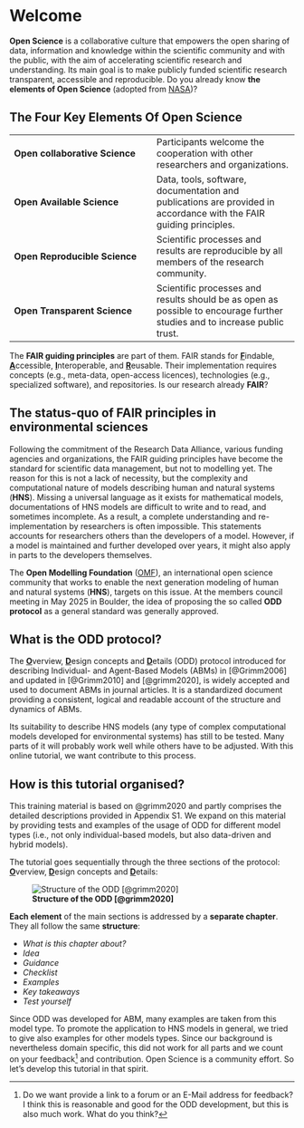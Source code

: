 # Welcome {.unnumbered}

**Open Science** is a collaborative culture that empowers the open sharing of data, information and knowledge within the scientific community and with the public, with the aim of accelerating scientific research and understanding. Its main goal is to make publicly funded scientific research transparent, accessible and reproducible. Do you already know **the** **elements of Open Science** (adopted from [NASA](https://science.nasa.gov/open-science/))?

::: {.callout-note collapse="true"}
## The Four Key Elements Of Open Science

|  |  |
|------------------------------------|------------------------------------|
| **Open collaborative Science** | Participants welcome the cooperation with other researchers and organizations. |
| **Open Available Science** | Data, tools, software, documentation and publications are provided in accordance with the FAIR guiding principles. |
| **Open Reproducible Science** | Scientific processes and results are reproducible by all members of the research community. |
| **Open Transparent Science** | Scientific processes and results should be as open as possible to encourage further studies and to increase public trust. |
:::

The **FAIR guiding principles** are part of them. FAIR stands for [**F**]{.underline}indable, [**A**]{.underline}ccessible, [**I**]{.underline}nteroperable, and [**R**]{.underline}eusable. Their implementation requires concepts (e.g., meta-data, open-access licences), technologies (e.g., specialized software), and repositories. Is our research already **FAIR**?

::: {.callout-note collapse="true"}
## The status-quo of FAIR principles in environmental sciences

Following the commitment of the Research Data Alliance, various funding agencies and organizations, the FAIR guiding principles have become the standard for scientific data management, but not to modelling yet. The reason for this is not a lack of necessity, but the complexity and computational nature of models describing human and natural systems (**HNS**). Missing a universal language as it exists for mathematical models, documentations of HNS models are difficult to write and to read, and sometimes incomplete. As a result, a complete understanding and re-implementation by researchers is often impossible. This statements accounts for researchers others than the developers of a model. However, if a model is maintained and further developed over years, it might also apply in parts to the developers themselves.
:::

The **Open Modelling Foundation** ([OMF](https://www.openmodelingfoundation.org)), an international open science community that works to enable the next generation modeling of human and natural systems (**HNS**), targets on this issue. At the members council meeting in May 2025 in Boulder, the idea of proposing the so called **ODD protocol** as a general standard was generally approved.

::: {.callout-note collapse="true"}
## What is the ODD protocol?

The [**O**]{.underline}verview, [**D**]{.underline}esign concepts and [**D**]{.underline}etails (ODD) protocol introduced for describing Individual- and Agent-Based Models (ABMs) in [@Grimm2006] and updated in [@Grimm2010] and [@grimm2020], is widely accepted and used to document ABMs in journal articles. It is a standardized document providing a consistent, logical and readable account of the structure and dynamics of ABMs.
:::

Its suitability to describe HNS models (any type of complex computational models developed for environmental systems) has still to be tested. Many parts of it will probably work well while others have to be adjusted. With this online tutorial, we want contribute to this process.

## How is this tutorial organised?

This training material is based on @grimm2020 and partly comprises the detailed descriptions provided in Appendix S1. We expand on this material by providing tests and examples of the usage of ODD for different model types (i.e., not only individual-based models, but also data-driven and hybrid models).

The tutorial goes sequentially through the three sections of the protocol: [**O**]{.underline}verview, [**D**]{.underline}esign concepts and [**D**]{.underline}etails:

![**Structure of the ODD [@grimm2020]**](images/Figure%201.png)

**Each element** of the main sections is addressed by a **separate chapter**. They all follow the same **structure**:

-   *What is this chapter about?*
-   *Idea*
-   *Guidance*
-   *Checklist*
-   *Examples*
-   *Key takeaways*
-   *Test yourself*

::: callout-important
Since ODD was developed for ABM, many examples are taken from this model type. To promote the application to HNS models in general, we tried to give also examples for other models types. Since our background is nevertheless domain specific, this did not work for all parts and we count on your feedback[^index-1] and contribution. Open Science is a community effort. So let's develop this tutorial in that spirit.
:::

[^index-1]: Do we want provide a link to a forum or an E-Mail address for feedback? I think this is reasonable and good for the ODD development, but this is also much work. What do you think?
